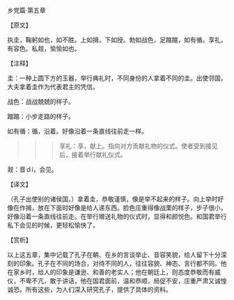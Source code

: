 

乡党篇·第五章

【原文】

执圭，鞠躬如也，如不胜。上如揖，下如授。勃如战色，足蹜蹜，如有循。享礼，有容色。私觌，愉愉如也。

【注释】

圭：一种上圆下方的玉器，举行典礼时，不同身份的人拿着不同的圭。出使邻国，大夫拿着圭作为代表君主的凭信。

战色：战战兢兢的样子。

蹜蹜：小步走路的样子。

如有循：循，沿着。好像沿着一条直线往前走一样。

>>>享礼：享，献上。指向对方贡献礼物的仪式。使者受到接见后，接着举行献礼仪式。

觌：音ｄí，会见。

【译文】

（孔子出使别的诸侯国，）拿着圭，恭敬谨慎，像是举不起来的样子。向上举时好像在作揖，放在下面时好像是给人递东西。脸色庄重得像战栗的样子，步子很小，好像沿着一条直线往前走。在举行赠送礼物的仪式时，显得和颜悦色。和国君举行私下会见的时候，更轻松愉快了。

【赏析】

以上这五章，集中记载了孔子在朝、在乡的言谈举止、音容笑貌，给人留下十分深刻的印象。孔子在不同的场合，对待不同的人，往往容貌、神态、言行都不同。他在家乡时，给人的印象是谦逊、和善的老实人；他在朝廷上，则态度恭敬而有威仪，不卑不亢，敢于讲话，他在国君面前，温和恭顺，局促不安，庄重严肃又诚惶诚恐。所有这些，为人们深入研究孔子，提供了具体的资料。

